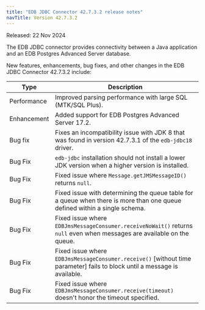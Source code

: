 ```yaml
---
title: "EDB JDBC Connector 42.7.3.2 release notes"
navTitle: Version 42.7.3.2
---
```


Released: 22 Nov 2024

The EDB JDBC connector provides connectivity between a Java application and an EDB Postgres Advanced Server database.

New features, enhancements, bug fixes, and other changes in the EDB JDBC Connector 42.7.3.2 include:

| Type        | Description                                                                                                                |
|-------------|----------------------------------------------------------------------------------------------------------------------------|
| Performance | Improved parsing performance with large SQL (MTK/SQL Plus).                                                                |
| Enhancement | Added support for EDB Postgres Advanced Server 17.2.                                                                       |
| Bug fix     | Fixes an incompatibility issue with JDK 8 that was found in version 42.7.3.1 of the `edb-jdbc18` driver.                   |
| Bug Fix     | `edb-jdbc` installation should not install a lower JDK version when a higher version is installed.                         |
| Bug Fix     | Fixed issue where `Message.getJMSMessageID()` returns `null`.                                                              |
| Bug Fix     | Fixed issue with determining the queue table for a queue when there is more than one queue defined within a single schema. |
| Bug Fix     | Fixed issue where `EDBJmsMessageConsumer.receiveNoWait()` returns `null` even when messages are available on the queue.    |
| Bug Fix     | Fixed issue where `EDBJmsMessageConsumer.receive()` [without time parameter] fails to block until a message is available.  |
| Bug Fix     | Fixed issue where `EDBJmsMessageConsumer.receive(timeout)` doesn't honor the timeout specified.                            |